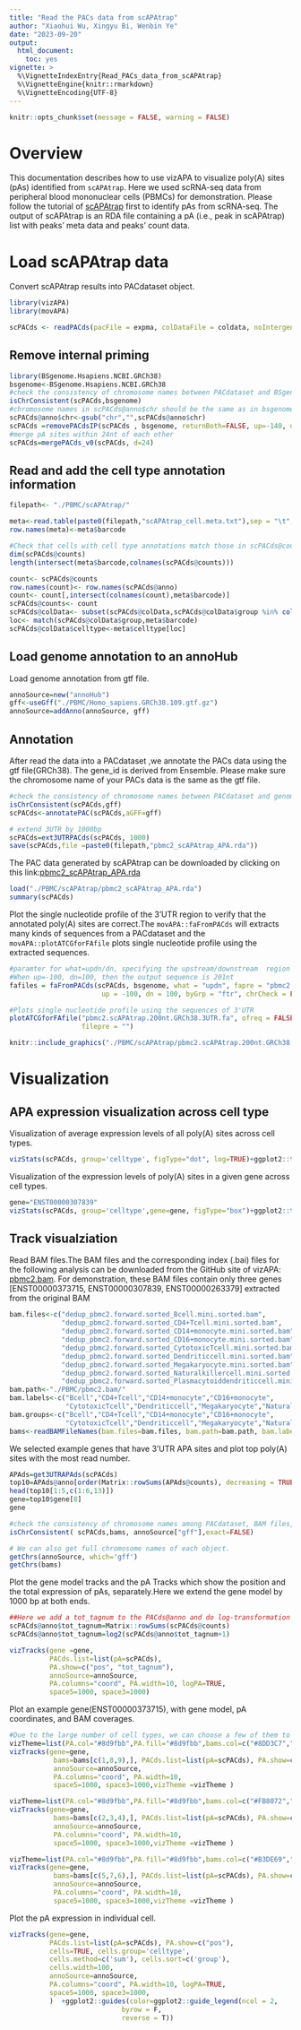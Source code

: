 ---
title: "Read the PACs data from scAPAtrap"
author: "Xiaohui Wu, Xingyu Bi, Wenbin Ye"
date: "2023-09-20"
output:
  html_document: 
    toc: yes
vignette: >
  %\VignetteIndexEntry{Read_PACs_data_from_scAPAtrap}
  %\VignetteEngine{knitr::rmarkdown}
  %\VignetteEncoding{UTF-8}    
---

```{r setup, include=FALSE}
knitr::opts_chunk$set(message = FALSE, warning = FALSE)
```


# Overview

This documentation describes how to use vizAPA to visualize poly(A) sites (pAs) identified from `scAPAtrap`. Here we used scRNA-seq data from peripheral blood mononuclear cells (PBMCs) for demonstration. Please follow the tutorial of [scAPAtrap](https://github.com/BMILAB/scAPAtrap/) first to identify pAs from scRNA-seq. The output of scAPAtrap is an RDA file containing a pA (i.e., peak in scAPAtrap) list with peaks' meta data and peaks' count data.


# Load scAPAtrap data

Convert scAPAtrap results into PACdataset object.
```{r results='hide'}
library(vizAPA)
library(movAPA)
```

```{r eval=FALSE}
scPACds <- readPACds(pacFile = expma, colDataFile = coldata, noIntergenic = FALSE)
```

##  Remove internal priming

```{r eval=FALSE }
library(BSgenome.Hsapiens.NCBI.GRCh38)
bsgenome<-BSgenome.Hsapiens.NCBI.GRCh38
#check the consistency of chromosome names between PACdataset and BSgenome
isChrConsistent(scPACds,bsgenome)
#chromosome names in scPACds@anno$chr should be the same as in bsgenome$seqnames
scPACds@anno$chr<-gsub("chr","",scPACds@anno$chr)
scPACds =removePACdsIP(scPACds , bsgenome, returnBoth=FALSE, up=-140, dn=10, conA=6, sepA=NA,chrCheck = FALSE)
#merge pA sites within 24nt of each other
scPACds=mergePACds_v0(scPACds, d=24)

```

##  Read and add the cell type annotation information
```{r eval=FALSE}
filepath<- "./PBMC/scAPAtrap/"

meta<-read.table(paste0(filepath,"scAPAtrap_cell.meta.txt"),sep = "\t",header = TRUE)
row.names(meta)<-meta$barcode

#Check that cells with cell type annotations match those in scPACds@counts
dim(scPACds@counts)
length(intersect(meta$barcode,colnames(scPACds@counts)))

count<- scPACds@counts
row.names(count)<- row.names(scPACds@anno)
count<- count[,intersect(colnames(count),meta$barcode)]
scPACds@counts<- count
scPACds@colData<- subset(scPACds@colData,scPACds@colData$group %in% colnames(count))
loc<- match(scPACds@colData$group,meta$barcode)
scPACds@colData$celltype<-meta$celltype[loc]
```


##  Load genome annotation to an annoHub
Load genome annotation from gtf file.
```{r }
annoSource=new("annoHub")
gff<-useGff("./PBMC/Homo_sapiens.GRCh38.109.gtf.gz")
annoSource=addAnno(annoSource, gff)
```

##  Annotation 
After read the data into a PACdataset ,we annotate the PACs data using the gtf file(GRCh38). The gene_id is derived from Ensemble. Please make sure the chromosome name of your PACs data is the same as the gtf file.
```{r eval=FALSE}
#check the consistency of chromosome names between PACdataset and genome annotations
isChrConsistent(scPACds,gff)
scPACds<-annotatePAC(scPACds,aGFF=gff)

# extend 3UTR by 1000bp
scPACds=ext3UTRPACds(scPACds, 1000)
save(scPACds,file =paste0(filepath,"pbmc2_scAPAtrap_APA.rda"))
```

The PAC data generated by scAPAtrap can be downloaded by clicking on this link:[pbmc2_scAPAtrap_APA.rda](https://github.com/BMILAB/vizAPA/tree/refer)
```{r}
load("./PBMC/scAPAtrap/pbmc2_scAPAtrap_APA.rda")
summary(scPACds)
```

Plot the single nucleotide profile of the 3'UTR region to verify that the annotated poly(A) sites are correct.The `movAPA::faFromPACds` will extracts many kinds of sequences from a PACdataset and the `movAPA::plotATCGforFAfile` plots single nucleotide profile using the extracted sequences.
```{r eval=FALSE}
#paramter for what=updn/dn, specifying the upstream/downstream  region from the PAC. 
#When up=-100, dn=100, then the output sequence is 201nt 
fafiles = faFromPACds(scPACds, bsgenome, what = "updn", fapre = "pbmc2.scAPAtrap.200nt.GRCh38",
                       up = -100, dn = 100, byGrp = "ftr", chrCheck = FALSE)

#Plots single nucleotide profile using the sequences of 3'UTR
plotATCGforFAfile("pbmc2.scAPAtrap.200nt.GRCh38.3UTR.fa", ofreq = FALSE, opdf = TRUE, refPos = 101,
                  filepre = "")
```

```{r out.height="70%",out.width="60%",echo=FALSE}
knitr::include_graphics("./PBMC/scAPAtrap/pbmc2.scAPAtrap.200nt.GRCh38.3UTR.png")
```

# Visualization
##  APA expression visualization across cell type
Visualization of average expression levels of all poly(A) sites across cell types.
```{r}
vizStats(scPACds, group='celltype', figType="dot", log=TRUE)+ggplot2::theme(axis.text.x = ggplot2::element_text(angle = 30, hjust = 1))
```

Visualization of the expression levels of poly(A) sites in a given gene across cell types.
```{r}
gene="ENST00000307839"
vizStats(scPACds, group='celltype',gene=gene, figType="box")+ggplot2::theme(axis.text.x = ggplot2::element_text(angle = 30, hjust = 1))
```


##  Track visualziation
Read BAM files.The BAM files and the corresponding index (.bai) files for the following analysis can be downloaded from the GitHub site of vizAPA: [pbmc2.bam](https://github.com/BMILAB/vizAPA/tree/refer). For demonstration, these BAM files contain only three genes [ENST00000373715, ENST00000307839, ENST00000263379] extracted from the original BAM
```{r}
bam.files<-c("dedup_pbmc2.forward.sorted_Bcell.mini.sorted.bam",
             "dedup_pbmc2.forward.sorted_CD4+Tcell.mini.sorted.bam",
             "dedup_pbmc2.forward.sorted_CD14+monocyte.mini.sorted.bam",
             "dedup_pbmc2.forward.sorted_CD16+monocyte.mini.sorted.bam",
             "dedup_pbmc2.forward.sorted_CytotoxicTcell.mini.sorted.bam",
             "dedup_pbmc2.forward.sorted_Dendriticcell.mini.sorted.bam",
             "dedup_pbmc2.forward.sorted_Megakaryocyte.mini.sorted.bam",
             "dedup_pbmc2.forward.sorted_Naturalkillercell.mini.sorted.bam",
             "dedup_pbmc2.forward.sorted_Plasmacytoiddendriticcell.mini.sorted.bam")
bam.path<-"./PBMC/pbmc2.bam/"
bam.labels<-c("Bcell","CD4+Tcell","CD14+monocyte","CD16+monocyte",
              "CytotoxicTcell","Dendriticcell","Megakaryocyte","Naturalkillercell","Plasmacytoiddendriticcell")
bam.groups<-c("Bcell","CD4+Tcell","CD14+monocyte","CD16+monocyte",
              "CytotoxicTcell","Dendriticcell","Megakaryocyte","Naturalkillercell","Plasmacytoiddendriticcell")
bams<-readBAMFileNames(bam.files=bam.files, bam.path=bam.path, bam.labels = bam.labels, bam.groups = bam.groups)
```

We selected example genes that have 3'UTR APA sites and plot top poly(A) sites with the most read number.
```{r}
APAds=get3UTRAPAds(scPACds)
top10=APAds@anno[order(Matrix::rowSums(APAds@counts), decreasing = TRUE)[1:10],]
head(top10[1:5,c(1:6,13)])
gene=top10$gene[8]
gene

```

```{r}
#check the consistency of chromosome names among PACdataset, BAM files, and genome annotations.
isChrConsistent( scPACds,bams, annoSource["gff"],exact=FALSE)

# We can also get full chromosome names of each object.
getChrs(annoSource, which='gff')
getChrs(bams)

```

Plot the gene model tracks and the pA Tracks which show the position and the total expression of pAs, separately.Here we extend the gene model by 1000 bp at both ends.
```{r results='hide'}
##Here we add a tot_tagnum to the PACds@anno and do log-transformation to show the tot_tagnum clearly.
scPACds@anno$tot_tagnum=Matrix::rowSums(scPACds@counts)
scPACds@anno$tot_tagnum=log2(scPACds@anno$tot_tagnum+1)

vizTracks(gene =gene, 
          PACds.list=list(pA=scPACds), 
          PA.show=c("pos", "tot_tagnum"),
          annoSource=annoSource,
          PA.columns="coord", PA.width=10, logPA=TRUE,
          space5=1000, space3=1000)
```

Plot an example gene(ENST00000373715), with gene model, pA coordinates, and BAM coverages.
```{r results='hide',out.height="90%",out.width="90%"}

#Due to the large number of cell types, we can choose a few of them to plot the bam coverage. 
vizTheme=list(PA.col="#8d9fbb",PA.fill="#8d9fbb",bams.col=c("#8DD3C7","#FFFFB3","#BEBADA"),bams.fill=c("#8DD3C7","#FFFFB3","#BEBADA"))
vizTracks(gene=gene, 
           bams=bams[c(1,8,9),], PACds.list=list(pA=scPACds), PA.show=c("pos"),
           annoSource=annoSource,
           PA.columns="coord", PA.width=10,
           space5=1000, space3=1000,vizTheme =vizTheme )

vizTheme=list(PA.col="#8d9fbb",PA.fill="#8d9fbb",bams.col=c("#FB8072","#80B1D3","#FDB462"),bams.fill=c("#FB8072","#80B1D3","#FDB462"))
vizTracks(gene=gene, 
           bams=bams[c(2,3,4),], PACds.list=list(pA=scPACds), PA.show=c("pos"),
           annoSource=annoSource,
           PA.columns="coord", PA.width=10,
           space5=1000, space3=1000,vizTheme =vizTheme )

vizTheme=list(PA.col="#8d9fbb",PA.fill="#8d9fbb",bams.col=c("#B3DE69","#FCCDE5","#D9D9D9"),bams.fill=c("#B3DE69","#FCCDE5","#D9D9D9"))
vizTracks(gene=gene, 
           bams=bams[c(5,7,6),], PACds.list=list(pA=scPACds), PA.show=c("pos"),
           annoSource=annoSource,
           PA.columns="coord", PA.width=10,
           space5=1000, space3=1000,vizTheme =vizTheme )

```

Plot the pA expression in individual cell.
```{r results='hide',out.height="90%",out.width="90%"}

vizTracks(gene=gene, 
          PACds.list=list(pA=scPACds), PA.show=c("pos"),
          cells=TRUE, cells.group='celltype',
          cells.method=c('sum'), cells.sort=c('group'),
          cells.width=100,
          annoSource=annoSource,
          PA.columns="coord", PA.width=10, logPA=TRUE,
          space5=1000, space3=1000,
          )  +ggplot2::guides(color=ggplot2::guide_legend(ncol = 2,
                            byrow = F,
                            reverse = T))

```


